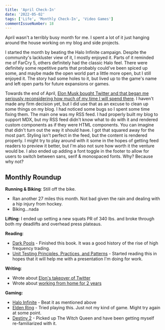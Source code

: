 ```yaml
---
title: 'April Check-In'
date: '2022-05-02'
tags: ['Life', 'Monthly Check-In', 'Video Games']
commentIssueNumber: 18
---
```


April wasn't a terribly busy month for me. I spent a lot of it just hanging around the house working on my blog and side projects.

I started the month by beating the Halo Infinite campaign. Despite the community's lackluster view of it, I mostly enjoyed it. Parts of it reminded me of FarCry 5, others definitely had the classic Halo feel. There were definitely some repetitive parts that probably could've been spiced up some, and maybe made the open world part a little more open, but I still enjoyed it. The story had some holes to it, but lived up to the game's name and left open parts for future expansions or games.

Towards the end of April, [Elon Musk bought Twitter and that began me seriously reconsidering how much of my time I will spend there](https://kpwags.com/posts/2022/04/26/there-goes-the-neighborhood). I haven't made any firm decision yet, but I did use that as an excuse to clean up some things on my blog. I had noticed some bugs so I spent some time fixing them. The main one was my RSS feed. I had properly built my blog to support MDX, but my RSS feed didn't know what to do with it and rendered custom components as if they were HTML components. You can imagine that didn't turn out the way it should have. I got that squared away for the most part. Styling isn't perfect in the feed, but the content is rendered properly. I might try to play around with it some in the hopes of getting feed readers to preview it better, but I'm also not sure how worth it the venture would be. I also ended up adding a font toggle in the footer to allow for users to switch between sans, serif & monospaced fonts. Why? Because why not?

## Monthly Roundup

**Running & Biking**: Still off the bike.

- Ran another 27 miles this month. Not bad given the rain and dealing with a hip injury from hockey.
- Biking...nada

**Lifting**: I ended up setting a new squats PR of 340 lbs. and broke through both my deadlifts and overhead press plateaus.

**Reading**:

- <a href="https://bookshop.org/books/dark-pools-the-rise-of-the-machine-traders-and-the-rigging-of-the-u-s-stock-market/9780307887184" target="_blank" rel="noreferrer nofollow">Dark Pools</a> - Finished this book. It was a good history of the rise of high frequency trading.
- <a href="https://www.manning.com/books/unit-testing" target="_blank" rel="noreferrer nofollow">Unit Testing Principles, Practices, and Patterns</a> - Started reading this in hopes that it will help me with a presentation I'm doing for work.

**Writing**:

- Wrote about [Elon's takeover of Twitter](https://kpwags.com/posts/2022/04/26/there-goes-the-neighborhood)
- Wrote about [working from home for 2 years](https://kpwags.com/posts/2022/04/28/two-years-of-remote-work)

**Gaming:**

- <a href="https://www.xbox.com/en-US/games/halo-infinite" target="_blank" rel="noreferrer nofollow">Halo Infinite</a> - Beat it as mentioned above
- <a href="https://www.bandainamcoent.com/games/elden-ring" target="_blank" rel="noreferrer nofollow">Elden Ring</a> - Tried playing this. Just not my kind of game. Might try again at some point.
- <a href="https://www.bungie.net/7/en/Destiny/WitchQueen" target="_blank" rel="noreferrer nofollow">Destiny 2</a> - Picked up The Witch Queen and have been getting myself re-familiarized with it.